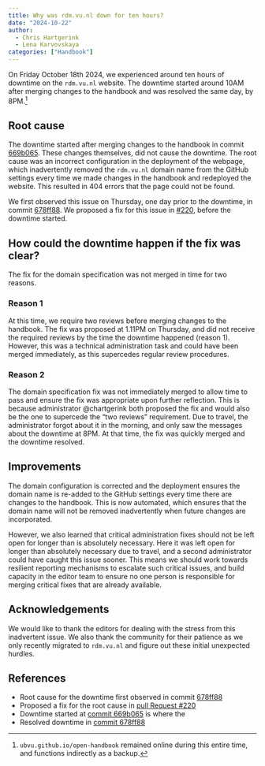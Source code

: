 ```yaml
---
title: Why was rdm.vu.nl down for ten hours?
date: "2024-10-22"
author:
  - Chris Hartgerink
  - Lena Karvovskaya
categories: ["Handbook"]
---
```


On Friday October 18th 2024, we experienced around ten hours of downtime on the `rdm.vu.nl` website. The downtime started around 10AM after merging changes to the handbook and was resolved the same day, by 8PM.[^1]

[^1]: `ubvu.github.io/open-handbook` remained online during this entire time, and functions indirectly as a backup.

## Root cause

The downtime started after merging changes to the handbook in commit [669b065](https://github.com/ubvu/open-handbook/commit/669b06528731f95566d605d65b9c3a507f58bced). These changes themselves, did not cause the downtime. The root cause was an incorrect configuration in the deployment of the webpage, which inadvertently removed the `rdm.vu.nl` domain name from the GitHub settings every time we made changes in the handbook and redeployed the website. This resulted in 404 errors that the page could not be found.

We first observed this issue on Thursday, one day prior to the downtime, in commit [678ff88](https://github.com/ubvu/open-handbook/commit/678ff8843dc018f76661b24ee25c64bff5c459df). We proposed a fix for this issue in [#220](https://github.com/ubvu/open-handbook/pull/220), before the downtime started.

## How could the downtime happen if the fix was clear?

The fix for the domain specification was not merged in time for two reasons.

### Reason 1

At this time, we require two reviews before merging changes to the handbook. The fix was proposed at 1.11PM on Thursday, and did not receive the required reviews by the time the downtime happened (reason 1). However, this was a technical administration task and could have been merged immediately, as this supercedes regular review procedures.

### Reason 2

The domain specification fix was not immediately merged to allow time to pass and ensure the fix was appropriate upon further reflection. This is because administrator @chartgerink both proposed the fix and would also be the one to supercede the "two reviews" requirement. Due to travel, the administrator forgot about it in the morning, and only saw the messages about the downtime at 8PM. At that time, the fix was quickly merged and the downtime resolved.

## Improvements

The domain configuration is corrected and the deployment ensures the domain name is re-added to the GitHub settings every time there are changes to the handbook. This is now automated, which ensures that the domain name will not be removed inadvertently when future changes are incorporated.

However, we also learned that critical administration fixes should not be left open for longer than is absolutely necessary. Here it was left open for longer than absolutely necessary due to travel, and a second administrator could have caught this issue sooner. This means we should work towards resilient reporting mechanisms to escalate such critical issues, and build capacity in the editor team to ensure no one person is responsible for merging critical fixes that are already available.

## Acknowledgements

We would like to thank the editors for dealing with the stress from this inadvertent issue. We also thank the community for their patience as we only recently migrated to `rdm.vu.nl` and figure out these initial unexpected hurdles.

## References

- Root cause for the downtime first observed in commit [678ff88](https://github.com/ubvu/open-handbook/commit/678ff8843dc018f76661b24ee25c64bff5c459df)
- Proposed a fix for the root cause in [pull Request #220](https://github.com/ubvu/open-handbook/pull/220)
- Downtime started at [commit 669b065](https://github.com/ubvu/open-handbook/commit/669b06528731f95566d605d65b9c3a507f58bced) is where the 
- Resolved downtime in [commit 678ff88](https://github.com/ubvu/open-handbook/commit/678ff8843dc018f76661b24ee25c64bff5c459df)